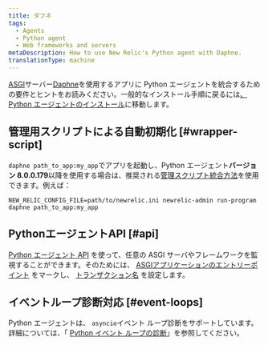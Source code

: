 ```yaml
---
title: ダフネ
tags:
  - Agents
  - Python agent
  - Web frameworks and servers
metaDescription: How to use New Relic's Python agent with Daphne.
translationType: machine
---
```


[ASGI](https://asgi.readthedocs.io/en/latest/)サーバー[Daphne](https://github.com/django/daphne)を使用するアプリに Python エージェントを統合するための要件とヒントをお読みください。一般的なインストール手順に戻るには[、Python エージェントのインストール](/docs/agents/python-agent/installation-configuration/python-agent-installation)に移動します。

## 管理用スクリプトによる自動初期化 [#wrapper-script]

`daphne path_to_app:my_app`でアプリを起動し、Python エージェント**バージョン 8.0.0.179**以降を使用する場合は、推奨される[管理スクリプト統合方法](/docs/agents/python-agent/installation-configuration/python-agent-installation#integration)を使用できます。例えば：

```
NEW_RELIC_CONFIG_FILE=path/to/newrelic.ini newrelic-admin run-program daphne path_to_app:my_app
```

## PythonエージェントAPI [#api]

[Python エージェント API](/docs/agents/python-agent/python-agent-api) を使って、任意の ASGI サーバやフレームワークを監視することができます。そのためには、 [ASGIアプリケーションのエントリーポイント](/docs/agents/python-agent/python-agent-api/asgiapplication-python-agent-api) をマークし、 [トランザクション名](/docs/agents/python-agent/python-agent-api/settransactionname-python-agent-api) を設定します。

## イベントループ診断対応 [#event-loops]

Python エージェントは、 `asyncio`イベント ループ診断をサポートしています。詳細については、「 [Python イベント ループの診断](/docs/agents/python-agent/supported-features/python-event-loop-diagnostics)」を参照してください。